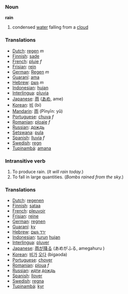 === Noun ===
'''rain'''

#condensed [[water]] falling from a [[cloud]]

=== Translations ===
*[[Dutch]]: [[regen]] ''m''
*[[Finnish]]: [[sade]]
*[[French]]: [[pluie]] ''f''
*[[Frisian]]: [[rein]]
*[[German]]: [[Regen]] ''m''
*[[Guaraní]]: [[ama]]
*[[Hebrew]]: [[גשם]] ''m''
*[[Indonesian]]: [[hujan]]
*[[Interlingua]]: [[pluvia]]
*[[Japanese]]: [[雨]] ([[あめ]], ame)
*[[Korean]]: [[비]] (bi)
*[[Mandarin]]: [[雨]] (Pīnyīn: yǔ)
*[[Portuguese]]: [[chuva]] ''f''
*[[Romanian]]: [[ploaie]] ''f''
*[[Russian]]: [[дождь]]
*[[Setswana]]: [[pula]]
*[[Spanish]]: [[lluvia]] ''f''
*[[Swedish]]: [[regn]]
*[[Tupinambá]]: [[amana]]

=== Intransitive verb ===

# To produce rain.  (''It will rain today.'')
# To fall in large quantities.  (''Bombs rained from the sky.'')

=== Translations ===
*[[Dutch]]: [[regenen]]
*[[Finnish]]: [[sataa]]
*[[French]]: [[pleuvoir]]
*[[Frisian]]: [[reine]]
*[[German]]: [[regnen]]
*[[Guaraní]]: [[ky]]
*[[Hebrew]]: [[ירד גשם]] 
*[[Indonesian]]: [[turun]] [[hujan]]
*[[Interlingua]]: [[pluver]]
*[[Japanese]]: [[雨]]が[[降る]] (あめがふる, amegahuru )
*[[Korean]]: [[비]]가 [[오다]] (bigaoda)
*[[Portuguese]]: [[chover]]
*[[Romanian]]: [[ploua]] ''f''
*[[Russian]]: [[идти]] [[дождь]]
*[[Spanish]]: [[llover]]
*[[Swedish]]: [[regna]]
*[[Tupinambá]]: [[kyr]]